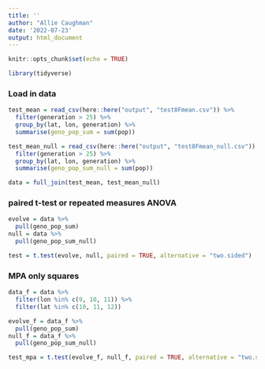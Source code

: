 ```yaml
---
title: ''
author: "Allie Caughman"
date: '2022-07-23'
output: html_document
---
```


```r
knitr::opts_chunk$set(echo = TRUE)

library(tidyverse)
```

### Load in data

```r
test_mean = read_csv(here::here("output", "test8Fmean.csv")) %>% 
  filter(generation > 25) %>% 
  group_by(lat, lon, generation) %>% 
  summarise(geno_pop_sum = sum(pop))

test_mean_null = read_csv(here::here("output", "test8Fmean_null.csv")) %>% 
  filter(generation > 25) %>% 
  group_by(lat, lon, generation) %>% 
  summarise(geno_pop_sum_null = sum(pop)) 

data = full_join(test_mean, test_mean_null)
```

### paired t-test or repeated measures ANOVA 

```r
evolve = data %>% 
  pull(geno_pop_sum)
null = data %>% 
  pull(geno_pop_sum_null)

test = t.test(evolve, null, paired = TRUE, alternative = "two.sided")
```

### MPA only squares

```r
data_f = data %>% 
  filter(lon %in% c(9, 10, 11)) %>% 
  filter(lat %in% c(10, 11, 12))
```

```r
evolve_f = data_f %>% 
  pull(geno_pop_sum)
null_f = data_f %>% 
  pull(geno_pop_sum_null)

test_mpa = t.test(evolve_f, null_f, paired = TRUE, alternative = "two.sided")
```

